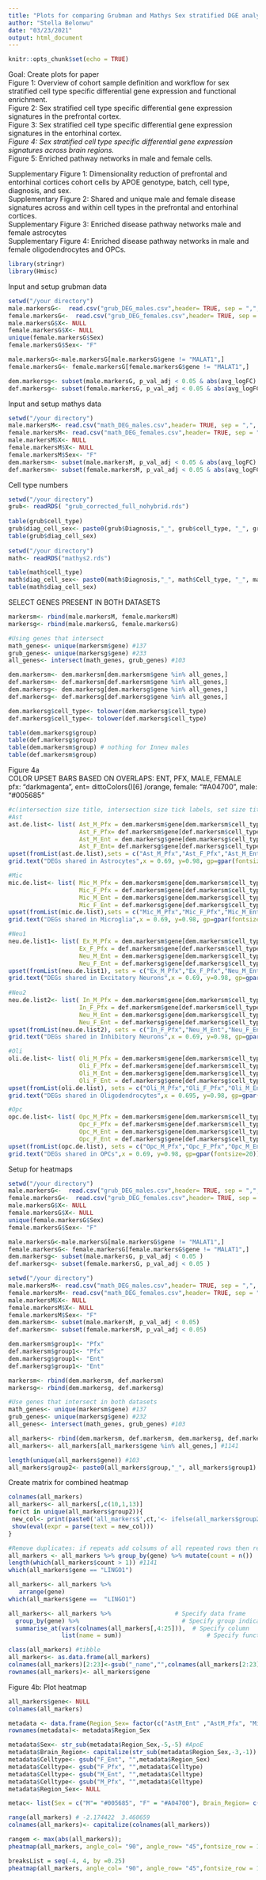 ```yaml
---
title: "Plots for comparing Grubman and Mathys Sex stratified DGE analysis results"
author: "Stella Belonwu"
date: "03/23/2021"
output: html_document
---
```


```r
knitr::opts_chunk$set(echo = TRUE)
```

Goal: Create plots for paper\
Figure 1: Overview of cohort sample definition and workflow for sex stratified cell type specific differential gene expression and functional enrichment.\
Figure 2: Sex stratified cell type specific differential gene expression signatures in the prefrontal cortex.\
Figure 3: Sex stratified cell type specific differential gene expression signatures in the entorhinal cortex.\
*Figure 4: Sex stratified cell type specific differential gene expression signatures across brain regions.*\
Figure 5: Enriched pathway networks in male and female cells.\

Supplementary Figure 1: Dimensionality reduction of prefrontal and entorhinal cortices cohort cells by APOE genotype, batch, cell type, diagnosis, and sex.\
Supplementary Figure 2: Shared and unique male and female disease signatures across and within cell types in the prefrontal and entorhinal cortices.\
Supplementary Figure 3: Enriched disease pathway networks male and female astrocytes\
Supplementary Figure 4: Enriched disease pathway networks in male and female oligodendrocytes and OPCs.\

```r
library(stringr)
library(Hmisc)
```

Input and setup grubman data\
```r
setwd("/your directory")
male.markersG<-  read.csv("grub_DEG_males.csv",header= TRUE, sep = ",", stringsAsFactors=FALSE) 
female.markersG<-  read.csv("grub_DEG_females.csv",header= TRUE, sep = ",", stringsAsFactors=FALSE)  
male.markersG$X<- NULL
female.markersG$X<- NULL
unique(female.markersG$Sex)
female.markersG$Sex<- "F"

male.markersG<-male.markersG[male.markersG$gene != "MALAT1",]
female.markersG<- female.markersG[female.markersG$gene != "MALAT1",]

dem.markersg<- subset(male.markersG, p_val_adj < 0.05 & abs(avg_logFC) > 0.25)
def.markersg<- subset(female.markersG, p_val_adj < 0.05 & abs(avg_logFC) > 0.25)
```

Input and setup mathys data\
```r
setwd("/your directory")
male.markersM<- read.csv("math_DEG_males.csv",header= TRUE, sep = ",", stringsAsFactors=FALSE) 
female.markersM<- read.csv("math_DEG_females.csv",header= TRUE, sep = ",", stringsAsFactors=FALSE) 
male.markersM$X<- NULL
female.markersM$X<- NULL
female.markersM$Sex<- "F"
dem.markersm<- subset(male.markersM, p_val_adj < 0.05 & abs(avg_logFC) > 0.25)
def.markersm<- subset(female.markersM, p_val_adj < 0.05 & abs(avg_logFC) > 0.25)
```

Cell type numbers\
```r
setwd("/your directory")
grub<- readRDS( "grub_corrected_full_nohybrid.rds")
 
table(grub$cell_type)
grub$diag_cell_sex<- paste0(grub$Diagnosis,"_", grub$cell_type, "_", grub$Sex)
table(grub$diag_cell_sex)
 
setwd("/your directory")
math<- readRDS("mathys2.rds")

table(math$cell_type)
math$diag_cell_sex<- paste0(math$Diagnosis,"_", math$Cell_type, "_", math$Sex)
table(math$diag_cell_sex)
```

SELECT GENES PRESENT IN BOTH DATASETS\
```r
markersm<- rbind(male.markersM, female.markersM)
markersg<- rbind(male.markersG, female.markersG)

#Using genes that intersect
math_genes<- unique(markersm$gene) #137
grub_genes<- unique(markersg$gene) #233
all_genes<- intersect(math_genes, grub_genes) #103

dem.markersm<- dem.markersm[dem.markersm$gene %in% all_genes,]
def.markersm<- def.markersm[def.markersm$gene %in% all_genes,]
dem.markersg<- dem.markersg[dem.markersg$gene %in% all_genes,]
def.markersg<- def.markersg[def.markersg$gene %in% all_genes,]

dem.markersg$cell_type<- tolower(dem.markersg$cell_type)
def.markersg$cell_type<- tolower(def.markersg$cell_type)

table(dem.markersg$group)
table(def.markersg$group)
table(dem.markersm$group) # nothing for Inneu males
table(def.markersm$group)
```

Figure 4a\
COLOR UPSET BARS BASED ON OVERLAPS: ENT, PFX, MALE, FEMALE\
pfx: "darkmagenta", ent= dittoColors()[6] /orange, female:  "#A04700", male:  "#005685"\
```r
#c(intersection size title, intersection size tick labels, set size title, set size tick labels, set names, numbers above bars).
#Ast
ast.de.list<- list( Ast_M_Pfx = dem.markersm$gene[dem.markersm$cell_type == "Ast"], 
                    Ast_F_Pfx= def.markersm$gene[def.markersm$cell_type == "Ast"],
                    Ast_M_Ent = dem.markersg$gene[dem.markersg$cell_type == "ast"], 
                    Ast_F_Ent= def.markersg$gene[def.markersg$cell_type == "ast"])
upset(fromList(ast.de.list),sets = c("Ast_M_Pfx","Ast_F_Pfx","Ast_M_Ent","Ast_F_Ent"), keep.order = TRUE, order.by = "freq",  mainbar.y.label = "Gene Intersections", sets.x.label ="Number of DEGs", text.scale = c(2.25, 2.25, 1.9, 2.25, 2.25, 2.25), queries = list(list(query = intersects, params =  list("Ast_F_Ent","Ast_M_Ent"), color= dittoColors()[6], active = T), list(query = intersects, params =  list("Ast_F_Pfx","Ast_F_Ent"), color=   "#A04700", active = T),  list(query = intersects, params =  list("Ast_M_Pfx","Ast_M_Ent"), color=   "#005685", active = T)))
grid.text("DEGs shared in Astrocytes",x = 0.69, y=0.98, gp=gpar(fontsize=20))

#Mic
mic.de.list<- list( Mic_M_Pfx = dem.markersm$gene[dem.markersm$cell_type == "Mic"], 
                    Mic_F_Pfx = def.markersm$gene[def.markersm$cell_type == "Mic"],
                    Mic_M_Ent = dem.markersg$gene[dem.markersg$cell_type == "mic"], 
                    Mic_F_Ent = def.markersg$gene[def.markersg$cell_type == "mic"] )
upset(fromList(mic.de.list),sets = c("Mic_M_Pfx","Mic_F_Pfx","Mic_M_Ent","Mic_F_Ent"), keep.order = TRUE, order.by = "freq",  mainbar.y.label = "Gene Intersections", sets.x.label ="Number of DEGs", text.scale = c(2.25, 2.25, 1.9, 2.25, 2.25, 2.25), queries = list(list(query = intersects, params =  list("Mic_F_Ent","Mic_M_Ent"), color= dittoColors()[6], active = T))) 
grid.text("DEGs shared in Microglia",x = 0.69, y=0.98, gp=gpar(fontsize=20))

#Neu1
neu.de.list1<- list( Ex_M_Pfx = dem.markersm$gene[dem.markersm$cell_type == "Ex"], 
                    Ex_F_Pfx = def.markersm$gene[def.markersm$cell_type == "Ex"],
                    Neu_M_Ent = dem.markersg$gene[dem.markersg$cell_type == "neu"], 
                    Neu_F_Ent = def.markersg$gene[def.markersg$cell_type == "neu"])
upset(fromList(neu.de.list1), sets = c("Ex_M_Pfx","Ex_F_Pfx","Neu_M_Ent","Neu_F_Ent"), keep.order = TRUE,order.by = "freq",  mainbar.y.label = "Gene Intersections", sets.x.label ="Number of DEGs", text.scale = c(2.25, 2.25, 1.9, 2.25, 2.25, 2.25), queries = list(list(query = intersects, params =  list("Neu_F_Ent","Neu_M_Ent"), color= dittoColors()[6], active = T),list(query = intersects, params =  list("Ex_F_Pfx","Ex_M_Pfx"), color= "darkmagenta", active = T), list(query = intersects, params =  list("Ex_F_Pfx","Neu_F_Ent"), color=   "#A04700", active = T),  list(query = intersects, params =  list("Ex_M_Pfx","Neu_M_Ent"), color=   "#005685", active = T)))
grid.text("DEGs shared in Excitatory Neurons",x = 0.69, y=0.98, gp=gpar(fontsize=20))
 
#Neu2
neu.de.list2<- list( In_M_Pfx = dem.markersm$gene[dem.markersm$cell_type == "In"],
                    In_F_Pfx = def.markersm$gene[def.markersm$cell_type == "In"],
                    Neu_M_Ent = dem.markersg$gene[dem.markersg$cell_type == "neu"],
                    Neu_F_Ent = def.markersg$gene[def.markersg$cell_type == "neu"])
upset(fromList(neu.de.list2), sets = c("In_F_Pfx","Neu_M_Ent","Neu_F_Ent"), keep.order = TRUE,order.by = "freq",  mainbar.y.label = "Gene Intersections", nsets= 4,sets.x.label ="Number of DEGs", text.scale = c(2.25, 2.25, 1.9, 2.25, 2.25, 2.25), queries = list(list(query = intersects, params =  list("Neu_F_Ent","Neu_M_Ent"), color= dittoColors()[6], active = T)))
grid.text("DEGs shared in Inhibitory Neurons",x = 0.69, y=0.98, gp=gpar(fontsize=20))

#Oli
oli.de.list<- list( Oli_M_Pfx = dem.markersm$gene[dem.markersm$cell_type == "Oli"], 
                    Oli_F_Pfx = def.markersm$gene[def.markersm$cell_type == "Oli"],
                    Oli_M_Ent = dem.markersg$gene[dem.markersg$cell_type == "oli"], 
                    Oli_F_Ent = def.markersg$gene[def.markersg$cell_type == "oli"])
upset(fromList(oli.de.list), sets = c("Oli_M_Pfx","Oli_F_Pfx","Oli_M_Ent","Oli_F_Ent"), keep.order = TRUE,order.by = "freq",  mainbar.y.label = "Gene Intersections", nsets= 4,sets.x.label ="Number of DEGs", text.scale = c(2.25, 2.25, 1.9, 2.25, 2.25, 2.25), queries = list(list(query = intersects, params =  list("Oli_F_Ent","Oli_M_Ent"), color= dittoColors()[6], active = T)))
grid.text("DEGs shared in Oligodendrocytes",x = 0.695, y=0.98, gp=gpar(fontsize=19))

#Opc
opc.de.list<- list( Opc_M_Pfx = dem.markersm$gene[dem.markersm$cell_type == "Opc"],
                    Opc_F_Pfx = def.markersm$gene[def.markersm$cell_type == "Opc"],
                    Opc_M_Ent = dem.markersg$gene[dem.markersg$cell_type == "opc"],
                    Opc_F_Ent = def.markersg$gene[def.markersg$cell_type == "opc"])
upset(fromList(opc.de.list), sets = c("Opc_M_Pfx","Opc_F_Pfx","Opc_M_Ent","Opc_F_Ent"), keep.order = TRUE,order.by = "freq",  mainbar.y.label = "Gene Intersections", nsets= 4,sets.x.label ="Number of DEGs", text.scale = c(2.25, 2.25, 1.9, 2.25, 2.25, 2.25),queries = list(list(query = intersects, params =  list("Opc_F_Ent","Opc_M_Ent"), color= dittoColors()[6], active = T)))    
grid.text("DEGs shared in OPCs",x = 0.69, y=0.98, gp=gpar(fontsize=20))
```

Setup for heatmaps  
```r
setwd("/your directory")
male.markersG<-  read.csv("grub_DEG_males.csv",header= TRUE, sep = ",", stringsAsFactors=FALSE) 
female.markersG<-  read.csv("grub_DEG_females.csv",header= TRUE, sep = ",", stringsAsFactors=FALSE)  
male.markersG$X<- NULL
female.markersG$X<- NULL
unique(female.markersG$Sex)
female.markersG$Sex<- "F"

male.markersG<-male.markersG[male.markersG$gene != "MALAT1",]
female.markersG<- female.markersG[female.markersG$gene != "MALAT1",]
dem.markersg<- subset(male.markersG, p_val_adj < 0.05 )
def.markersg<- subset(female.markersG, p_val_adj < 0.05 )

setwd("/your directory")
male.markersM<- read.csv("math_DEG_males.csv",header= TRUE, sep = ",", stringsAsFactors=FALSE) 
female.markersM<- read.csv("math_DEG_females.csv",header= TRUE, sep = ",", stringsAsFactors=FALSE) 
male.markersM$X<- NULL
female.markersM$X<- NULL
female.markersM$Sex<- "F"
dem.markersm<- subset(male.markersM, p_val_adj < 0.05)
def.markersm<- subset(female.markersM, p_val_adj < 0.05)

dem.markersm$group1<- "Pfx"
def.markersm$group1<- "Pfx"
dem.markersg$group1<- "Ent"
def.markersg$group1<- "Ent"

markersm<- rbind(dem.markersm, def.markersm)
markersg<- rbind(dem.markersg, def.markersg)

#Use genes that intersect in both datasets
math_genes<- unique(markersm$gene) #137
grub_genes<- unique(markersg$gene) #232
all_genes<- intersect(math_genes, grub_genes) #103

all_markers<- rbind(dem.markersm, def.markersm, dem.markersg, def.markersg) #2211
all_markers<- all_markers[all_markers$gene %in% all_genes,] #1141

length(unique(all_markers$gene)) #103
all_markers$group2<- paste0(all_markers$group,"_", all_markers$group1)
```

Create matrix for combined heatmap  
```r
colnames(all_markers)
all_markers<- all_markers[,c(10,1,13)]
for(ct in unique(all_markers$group2)){
 new_col<- print(paste0('all_markers$',ct,'<- ifelse(all_markers$group2 == "',ct,'",all_markers$avg_logFC, 0)'),sep='',quote = FALSE)  
 show(eval(expr = parse(text = new_col)))
}

#Remove duplicates: if repeats add colsums of all repeated rows then remove duplicates
all_markers <- all_markers %>% group_by(gene) %>% mutate(count = n())
length(which(all_markers$count > 1)) #1141
which(all_markers$gene == "LINGO1")   

all_markers<- all_markers %>%
   arrange(gene)
which(all_markers$gene ==  "LINGO1")  

all_markers<- all_markers %>%                  # Specify data frame
  group_by(gene) %>%                             # Specify group indicator
  summarise_at(vars(colnames(all_markers[,4:25])),  # Specify column
               list(name = sum))                        # Specify function

class(all_markers) #tibble
all_markers<- as.data.frame(all_markers)
colnames(all_markers)[2:23]<-gsub("_name","",colnames(all_markers[2:23])) 
rownames(all_markers)<- all_markers$gene
```

Figure 4b: Plot heatmap
```r
all_markers$gene<- NULL
colnames(all_markers)

metadata <- data.frame(Region_Sex= factor(c("AstM_Ent" ,"AstM_Pfx", "MicM_Ent", "MicM_Pfx" ,"OliM_Ent" ,"OliM_Pfx", "OpcM_Ent", "OpcM_Pfx" ,"NeuM_Ent", "ExM_Pfx",  "InM_Pfx" , "AstF_Ent", "AstF_Pfx" ,"MicF_Ent","MicF_Pfx", "OliF_Ent", "OliF_Pfx" ,"OpcF_Ent" ,"OpcF_Pfx", "NeuF_Ent", "ExF_Pfx","InF_Pfx")))
rownames(metadata)<- metadata$Region_Sex

metadata$Sex<- str_sub(metadata$Region_Sex,-5,-5) #ApoE
metadata$Brain_Region<- capitalize(str_sub(metadata$Region_Sex,-3,-1))
metadata$Celltype<- gsub("F_Ent", "",metadata$Region_Sex) 
metadata$Celltype<- gsub("F_Pfx", "",metadata$Celltype) 
metadata$Celltype<- gsub("M_Ent", "",metadata$Celltype) 
metadata$Celltype<- gsub("M_Pfx", "",metadata$Celltype) 
metadata$Region_Sex<- NULL

metac<- list(Sex = c("M"= "#005685", "F" = "#A04700"), Brain_Region= c(Ent= dittoColors()[6], Pfx=  "darkmagenta"), Celltype=( c("Ast" = "#E69F00", "Ex"= "#F0E442" ,"In"= "#CC79A7" , "Neu"= "cyan3" ,"Mic" = "#009E73", "Oli"="#D55E00","Opc" ="#0072B2" )))

range(all_markers) # -2.174422  3.460659
colnames(all_markers)<- capitalize(colnames(all_markers))

rangem <- max(abs(all_markers));
pheatmap(all_markers, angle_col= "90", angle_row= "45",fontsize_row = 12,fontsize_col= 12 , show_rownames = FALSE, show_colnames = FALSE, scale = "none" ,  fontsize= 12,annotation_col= metadata, annotation_colors = metac ,color = colorRampPalette(c(dittoColors()[11], "white", dittoColors()[38]))(100), breaks = seq(-rangem, rangem, length.out = 100))

breaksList = seq(-4, 4, by =0.25)
pheatmap(all_markers, angle_col= "90", angle_row= "45",fontsize_row = 12,fontsize_col= 12 , show_rownames = FALSE, show_colnames = FALSE, scale = "none" ,  fontsize= 12,annotation_col= metadata, annotation_colors = metac , color = colorRampPalette(rev(brewer.pal(n = 10, name = "RdBu")))(length(breaksList)),  breaks = breaksList)
```
 